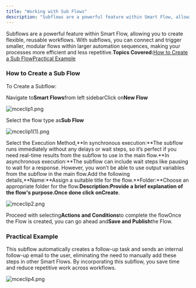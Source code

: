 ```yaml
---
title: "Working with Sub Flows"
description: "Subflows are a powerful feature within Smart Flow, allowing you to create flexible, reusable workflows. With subflows, you can connect and trigger sma..."
---
```


Subflows are a powerful feature within Smart Flow, allowing you to create flexible, reusable workflows. With subflows, you can connect and trigger smaller, modular flows within larger automation sequences, making your processes more efficient and less repetitive.**Topics Covered:**[How to Create a Sub Flow](https://support.salesmate.io/hc/en-us/articles/37578464954137-Working-with-Sub-Flows#h_01JBYG3GAYT7TG3QGQ6KR1XEN4)[Practical Example](https://support.salesmate.io/hc/en-us/articles/37578464954137-Working-with-Sub-Flows#h_01JBYG6GSTXMS5G8NQF45A3F1F)

### How to Create a Sub Flow

To Create a Subflow:

Navigate to**Smart Flows**from left sidebarClick on**New Flow**

![mceclip1.png](./images/mceclip1-6.png)

Select the flow type as**Sub Flow**

![mceclip1(1).png](./images/mceclip11-3.png)

Select the Execution Method,**In synchronous execution:**The subflow runs immediately without any delays or wait steps, so it’s perfect if you need real-time results from the subflow to use in the main flow.**In asynchronous execution:**The subflow can include wait steps like pausing to wait for a response. However, you won’t be able to use output variables from the subflow in the main flow.Add the following details,**Name:**Assign a suitable title for the flow.**Folder:**Choose an appropriate folder for the flow.**Description:**Provide a brief explanation of the flow's purpose.Once done click on**Create**.

![mceclip2.png](./images/mceclip2-6.png)

Proceed with selecting**Actions and Conditions**to complete the flowOnce the Flow is created, you can go ahead and**Save and Publish**the Flow.

### Practical Example

This subflow automatically creates a follow-up task and sends an internal follow-up email to the user, eliminating the need to manually add these steps in other Smart Flows. By incorporating this subflow, you save time and reduce repetitive work across workflows.

![mceclip4.png](./images/mceclip4-3.png)
